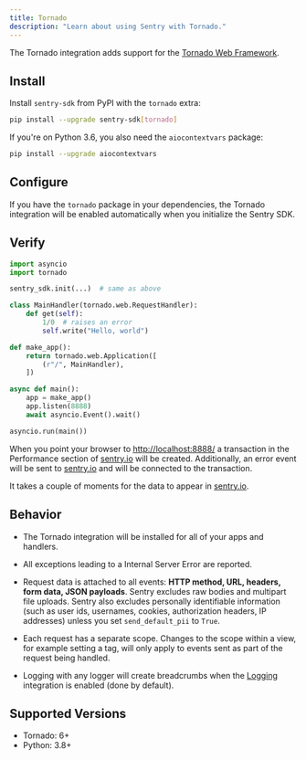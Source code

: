 ```yaml
---
title: Tornado
description: "Learn about using Sentry with Tornado."
---
```


The Tornado integration adds support for the [Tornado Web Framework](https://www.tornadoweb.org/).

## Install

Install `sentry-sdk` from PyPI with the `tornado` extra:

```bash
pip install --upgrade sentry-sdk[tornado]
```

If you're on Python 3.6, you also need the `aiocontextvars` package:

```bash
pip install --upgrade aiocontextvars
```

## Configure

If you have the `tornado` package in your dependencies, the Tornado integration will be enabled automatically when you initialize the Sentry SDK.

<PlatformContent includePath="getting-started-config" />

## Verify

```python
import asyncio
import tornado

sentry_sdk.init(...)  # same as above

class MainHandler(tornado.web.RequestHandler):
    def get(self):
        1/0  # raises an error
        self.write("Hello, world")

def make_app():
    return tornado.web.Application([
        (r"/", MainHandler),
    ])

async def main():
    app = make_app()
    app.listen(8888)
    await asyncio.Event().wait()

asyncio.run(main())
```

When you point your browser to [http://localhost:8888/](http://localhost:8888/) a transaction in the Performance section of [sentry.io](https://sentry.io) will be created. Additionally, an error event will be sent to [sentry.io](https://sentry.io) and will be connected to the transaction.

It takes a couple of moments for the data to appear in [sentry.io](https://sentry.io).

## Behavior

- The Tornado integration will be installed for all of your apps and handlers.

- All exceptions leading to a Internal Server Error are reported.

- Request data is attached to all events: **HTTP method, URL, headers, form data, JSON payloads**. Sentry excludes raw bodies and multipart file uploads. Sentry also excludes personally identifiable information (such as user ids, usernames, cookies, authorization headers, IP addresses) unless you set `send_default_pii` to `True`.

- Each request has a separate scope. Changes to the scope within a view, for example setting a tag, will only apply to events sent as part of the request being handled.

- Logging with any logger will create breadcrumbs when
  the [Logging](/platforms/python/integrations/logging/)
  integration is enabled (done by default).

## Supported Versions

- Tornado: 6+
- Python: 3.8+

<Include name="python-use-older-sdk-for-legacy-support.mdx" />
